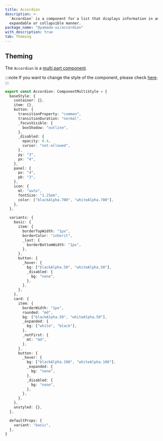 ```yaml
---
title: Accordion
description: >-
  `Accordion` is a component for a list that displays information in an
  expandable or collapsible manner.
package_name: "@yamada-ui/accordion"
with_description: true
tab: Theming
---
```


## Theming

The `Accordion` is a [multi part component](/styled-system/theming/component-style#multi-part-component).

:::note
If you want to change the style of the component, please check [here](/styled-system/theming/customize-theme#changing-the-style-of-components).
:::

```ts
export const Accordion: ComponentMultiStyle = {
  baseStyle: {
    container: {},
    item: {},
    button: {
      transitionProperty: "common",
      transitionDuration: "normal",
      _focusVisible: {
        boxShadow: "outline",
      },
      _disabled: {
        opacity: 0.4,
        cursor: "not-allowed",
      },
      py: "3",
      px: "4",
    },
    panel: {
      px: "4",
      pb: "3",
    },
    icon: {
      ml: "auto",
      fontSize: "1.25em",
      color: ["blackAlpha.700", "whiteAlpha.700"],
    },
  },

  variants: {
    basic: {
      item: {
        borderTopWidth: "1px",
        borderColor: "inherit",
        _last: {
          borderBottomWidth: "1px",
        },
      },
      button: {
        _hover: {
          bg: ["blackAlpha.50", "whiteAlpha.50"],
          _disabled: {
            bg: "none",
          },
        },
      },
    },
    card: {
      item: {
        borderWidth: "1px",
        rounded: "md",
        bg: ["blackAlpha.50", "whiteAlpha.50"],
        _expanded: {
          bg: ["white", "black"],
        },
        _notFirst: {
          mt: "md",
        },
      },
      button: {
        _hover: {
          bg: ["blackAlpha.100", "whiteAlpha.100"],
          _expanded: {
            bg: "none",
          },
          _disabled: {
            bg: "none",
          },
        },
      },
    },
    unstyled: {},
  },

  defaultProps: {
    variant: "basic",
  },
}
```
